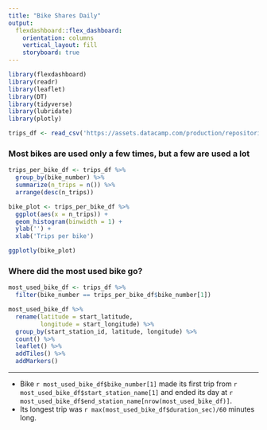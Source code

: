 ```yaml
---
title: "Bike Shares Daily"
output: 
  flexdashboard::flex_dashboard:
    orientation: columns
    vertical_layout: fill
    storyboard: true
---
```


```r
library(flexdashboard)
library(readr)
library(leaflet)
library(DT)
library(tidyverse)
library(lubridate)
library(plotly)

trips_df <- read_csv('https://assets.datacamp.com/production/repositories/1448/datasets/1f12031000b09ad096880bceb61f6ca2fd95e2eb/sanfran_bikeshare_joined_oneday.csv')
```



### Most bikes are used only a few times, but a few are used a lot

```r

trips_per_bike_df <- trips_df %>%
  group_by(bike_number) %>%
  summarize(n_trips = n()) %>%
  arrange(desc(n_trips)) 

bike_plot <- trips_per_bike_df %>%
  ggplot(aes(x = n_trips)) +
  geom_histogram(binwidth = 1) +
  ylab('') +
  xlab('Trips per bike') 

ggplotly(bike_plot)

```

### Where did the most used bike go?

```r

most_used_bike_df <- trips_df %>%
  filter(bike_number == trips_per_bike_df$bike_number[1])

most_used_bike_df %>%
  rename(latitude = start_latitude,
         longitude = start_longitude) %>%
  group_by(start_station_id, latitude, longitude) %>%
  count() %>%
  leaflet() %>%
  addTiles() %>%
  addMarkers()

```

***

* Bike `r most_used_bike_df$bike_number[1]` made its first trip from `r most_used_bike_df$start_station_name[1]` and ended its day at `r most_used_bike_df$end_station_name[nrow(most_used_bike_df)]`.
* Its longest trip was `r max(most_used_bike_df$duration_sec)/60` minutes long.

